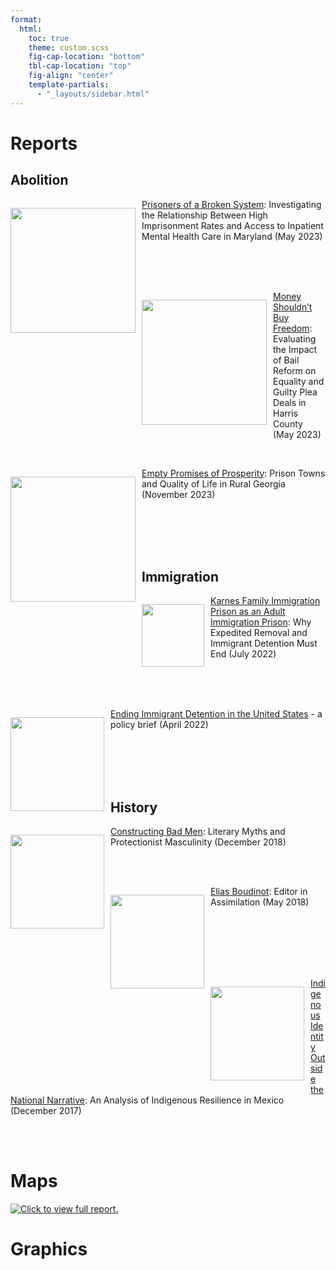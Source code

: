 ---
format: 
  html: 
    toc: true
    theme: custom.scss
    fig-cap-location: "bottom"
    tbl-cap-location: "top"
    fig-align: "center"
    template-partials:
      - "_layouts/sidebar.html"
---

# Reports

## Abolition
<div style="float:left; margin-right: 10px;">
  [![](abolition/Map2_CrisisFull.png){width=200 fig-alt="A map of Maryland showing imprisonment rate and distance to inpatient mental health facilities with crisis intervention."}](abolition/Geography_of_Mass_Incarceration.html)
</div>

[Prisoners of a Broken System](abolition/Geography_of_Mass_Incarceration.html): Investigating the Relationship Between High Imprisonment Rates and Access to Inpatient Mental Health Care in Maryland (May 2023)

<br><br><br>

<div style="float:left; margin-right: 10px;">
  [![](abolition/figures/ImpactTheroy2.png){width=200 fig-alt="A diagram of bail reform influencing length of detention, reduced plea deas, and increased equality in the justice system."}](abolition/BailReform-JamieEsmond-FinalProject.html)
</div>

[Money Shouldn't Buy Freedom](abolition/BailReform-JamieEsmond-FinalProject.html): Evaluating the Impact of Bail Reform on Equality and Guilty Plea Deals in Harris County (May 2023)

<br>

<div style="float:left; margin-right: 10px;">
  [![](abolition/prisons.jpg){width=200 fig-alt="A map of Georgia showing the capacity and location of prisons, color coded to indicate type of facility."}](abolition/prisontowns.html)
</div>

[Empty Promises of Prosperity](abolition/prisontowns.html): Prison Towns and Quality of Life in Rural Georgia (November 2023)

<br><br><br><br>

## Immigration

<div style="float:left; margin-right: 10px;">
  [![](immigration/karnes.png){width=100 fig-alt="An image of the sky with flying birds."}](https://www.raicestexas.org/2022/07/20/karnes-family-immigration-prison-as-an-adult-immigration-prison/)
</div>

[Karnes Family Immigration Prison as an Adult Immigration Prison](https://www.raicestexas.org/2022/07/20/karnes-family-immigration-prison-as-an-adult-immigration-prison/): Why Expedited Removal and Immigrant Detention Must End (July 2022)

<br><br><br>

<div style="float:left; margin-right: 10px;">
  [![](immigration/detention.png){width=150 fig-alt="An image of a detention facility and the text IMPACTS: Immigrant detention tears families apart, denies immigrants access to legal counsel and necessary healthcare, as well as drains the economy for a profit. Another image of protesters with signs and the text SOLUTIONS: Community based alternatives are more humane, more effective, and less costly thandetention."}](immigration/detention.html)
</div>

[Ending Immigrant Detention in the United States](immigration/detention.html) - a policy brief (April 2022)

<br><br><br><br>

## History

<div style="float:left; margin-right: 10px;">
  [![](history/manifest.jpg){width=150 fig-alt="America Progress by John Gast (1872)"}](history/badmen.html)
</div>

[Constructing Bad Men](history/badmen.html): Literary Myths and Protectionist Masculinity (December 2018)

<br><br>

<div style="float:left; margin-right: 10px;">
  [![](history/elias.png){width=150 fig-alt="Portrait of Elias Boudinot with a Cherokee Phoenix newspaper backdrop."}](history/elias.html)
</div>

[Elias Boudinot](history/elias.html): Editor in Assimilation (May 2018)

<br><br><br><br><br>

<div style="float:left; margin-right: 10px;">
  [![](history/borgia.jpg){width=150 fig-alt="An image from the Codex Borgia showing a deity and human exchanging blood."}](history/identity.html)
</div>

[Indigenous Identity Outside the National Narrative](history/identity.html): An Analysis of Indigenous Resilience in Mexico (December 2017)

<br><br>

# Maps

 [![Click to view full report.](abolition/Map1_FacilitiesFull.png){fig-alt="A map of Maryland showing imprisonment rate and mental health facilities."}](abolition/Geography_of_Mass_Incarceration.html)

# Graphics

